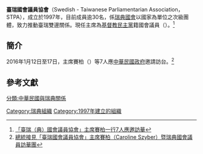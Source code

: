 '''臺瑞國會議員協會'''（Swedish - Taiwanese Parliamentarian Association，STPA），成立於1997年，目前成員逾30名，係[[瑞典國會|瑞典國會]]以國家為單位之次級團體，致力推動臺瑞雙邊關係。現任主席為[[基督教民主黨_(瑞典)|基督教民主黨]]籍國會議員{{tsl|sv|Caroline Szyber||賽柏}}（{{lang|sv|Caroline Szyber}}）。<ref>[http://www.mofa.gov.tw/News_Content.aspx?n=8742DCE7A2A28761&s=C4A281C76173CADE 「臺瑞（典）國會議員協會」主席賽柏一行7人應邀訪華]</ref>

==簡介==
2016年1月12日至17日，主席賽柏（{{lang|sv|Caroline Szyber}}）等7人應[[中華民國政府|中華民國政府]]邀請訪台。<ref>[http://www.president.gov.tw/Default.aspx?tabid=131&rmid=514&itemid=36553 總統接見「臺瑞國會議員協會」主席賽柏（Caroline Szyber）暨瑞典國會議員訪華團]</ref>

==參考文獻==
{{reflist}}

[[Category:瑞典組織|Category:瑞典組織]]
[[Category:1997年建立的組織|Category:1997年建立的組織]]
[[分類:中華民國與瑞典關係|分類:中華民國與瑞典關係]]